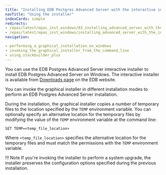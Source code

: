 ```yaml
---
title: "Installing EDB Postgres Advanced Server with the interactive installer"
navTitle: "Using the installer"
indexCards: simple
redirects:
- /epas/latest/epas_inst_windows/03_installing_advanced_server_with_the_interactive_installer/
- /epas/latest/epas_inst_windows/installing_advanced_server_with_the_interactive_installer/
navigation:

- performing_a_graphical_installation_on_windows
- invoking_the_graphical_installer_from_the_command_line
- using_stackbuilder_plus
---
```


<div id="installing_advanced_server_with_the_interactive_installer" class="registered_link"></div>

You can use the EDB Postgres Advanced Server interactive installer to install EDB Postgres Advanced Server on Windows. The interactive installer is available from [Downloads page](https://www.enterprisedb.com/advanced-downloads) on the EDB website.

You can invoke the graphical installer in different installation modes to perform an EDB Postgres Advanced Server installation.

During the installation, the graphical installer copies a number of temporary files to the location specified by the `TEMP` environment variable. You can optionally specify an alternative location for the temporary files by modifying the value of the `TEMP` environment variable at the command line:

```text
SET TEMP=<temp_file_location>
```

Where `<temp_file_location>` specifies the alternative location for the temporary files and must match the permissions with the `TEMP` environment variable.

!!! Note
    If you're invoking the installer to perform a system upgrade, the installer preserves the configuration options specified during the previous installation.
